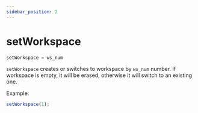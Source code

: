 ```yaml
---
sidebar_position: 2
---
```

# setWorkspace

```js
setWorkspace = ws_num
```

`setWorkspace` creates or switches to workspace by `ws_num` number. If workspace is empty, it will be erased, otherwise it will switch to an existing one.

Example:
```js
setWorkspace(1);
```